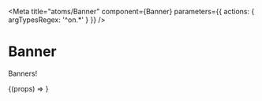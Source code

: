 

<Meta
  title="atoms/Banner"
  component={Banner}
  parameters={{ actions: { argTypesRegex: '^on.*' } }}
/>

# Banner

Banners!

<Canvas>
  <Story name="Default" args={{ label: 'Default', type: 'info' }}>
    {(props) => <Banner {...props} />}
  </Story>
</Canvas>
